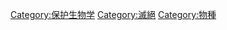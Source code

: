 {{Commonscat|Extinct species}}

[[Category:保护生物学|Category:保护生物学]]
[[Category:滅絕|Category:滅絕]]
[[Category:物種|Category:物種]]